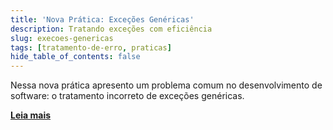 ```yaml
---
title: 'Nova Prática: Exceções Genéricas'
description: Tratando exceções com eficiência
slug: execoes-genericas
tags: [tratamento-de-erro, praticas]
hide_table_of_contents: false
---
```


Nessa nova prática apresento um problema comum no desenvolvimento de software: o tratamento incorreto de exceções genéricas.
 
[**Leia mais**](/docs/praticas/tratamento-de-erro/excecoes-genericas)


